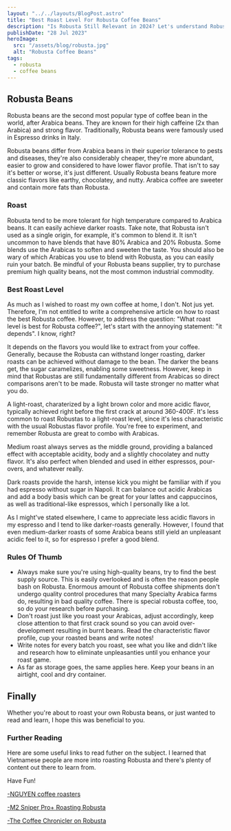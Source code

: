 ```yaml
---
layout: "../../layouts/BlogPost.astro"
title: "Best Roast Level For Robusta Coffee Beans"
description: "Is Robusta Still Relevant in 2024? Let's understand Robusta once and for all. Spoiler: it is absolutely useful"
publishDate: "28 Jul 2023"
heroImage:
  src: "/assets/blog/robusta.jpg"
  alt: "Robusta Coffee Beans"
tags:
  - robusta
  - coffee beans
---
```



## Robusta Beans
Robusta beans are the second most popular type of coffee bean in the world, after Arabica beans. They are known for their high caffeine (2x than Arabica) and strong flavor. Traditionally, Robusta beans were famously used in Espresso drinks in Italy.

Robusta beans differ from Arabica beans in their superior tolerance to pests and diseases, they're also considerably cheaper, they're more abundant, easier to grow and considered to have lower flavor profile. That isn't to say it's better or worse, it's just different. Usually Robusta beans feature more classic flavors like earthy, chocolatey, and nutty. Arabica coffee are sweeter and contain more fats than Robusta. 

### Roast
Robusta tend to be more tolerant for high temperature compared to
Arabica beans. It can easily achieve darker roasts. Take note, that
Robusta isn't used as a single origin, for example, it's common to blend
it. It isn't uncommon to have blends that have 80% Arabica and 20%
Robusta. Some blends use the Arabicas to soften and sweeten the taste.
You should also be wary of which Arabicas you use to blend with Robusta,
as you can easily ruin your batch. Be mindful of your Robusta beans
supplier, try to purchase premium high quality beans, not the most
common industrial commodity.

### Best Roast Level
As much as I wished to roast my own coffee at home, I don't. Not jus yet. Therefore, I'm not entitled to write a comprehensive article on how to roast the best Robusta coffee. However, to address the question: "What roast level is best for Robusta coffee?", let's start with the annoying statement: "it depends". I know, right? 

It depends on the flavors you would like to extract from your coffee.
Generally, because the Robusta can withstand longer roasting, darker roasts can be achieved without damage to the bean. The darker the beans get, the sugar caramelizes, enabling some sweetness. However, keep in mind that Robustas are still fundamentally different from Arabicas so direct comparisons aren't to be made. Robusta will taste stronger no matter what you do.

A light-roast, charaterized by a light brown color and more acidic
flavor, typically achieved right before the first crack at around
360-400F. It's less common to roast Robustas to a light-roast level,
since it's less characteristic with the usual Robustas flavor profile.
You're free to experiment, and remember Robusta are great to combo with
Arabicas. 

Medium roast always serves as the middle ground, providing a balanced
effect with acceptable acidity, body and a slightly chocolatey and nutty
flavor. It's also perfect when blended and used in either espressos,
pour-overs, and whatever really.

<Note content="I've been looking for the perfect Italian-like classic espresso taste and settled for a 70/30 Arabica/Robusta blend with a dark-roast level" />

Dark roasts provide the harsh, intense kick you might be familiar with
if you had espresso without sugar in Napoli. It can balance out acidic
Arabicas and add a body basis which can be great for your lattes and
cappuccinos, as well as traditional-like espressos, which I personally
like a lot. 

As I might've stated elsewhere, I came to appreciate less acidic flavors
in my espresso and I tend to like darker-roasts generally. However,
I found that even medium-darker roasts of some Arabica beans still yield
an unpleasant acidic feel to it, so for espresso I prefer a good blend.

### Rules Of Thumb

- Always make sure you're using high-quality beans, try to find the best
supply source. This is easily overlooked and is often the reason people
bash on Robusta. Enormous amount of Robusta coffee shipments don't undergo quality control procedures that many Specialty Arabica farms do, resulting in bad quality coffee. There is special robusta coffee, too, so do your research before purchasing.
- Don't roast just like you roast your Arabicas, adjust
accordingly, keep close attention to that first crack sound so you can avoid over-development resulting in burnt beans. Read the characteristic flavor profile, cup your roasted beans and write notes! 
- Write notes for every batch you roast, see what you like and didn't like
and research how to eliminate unpleasanties until you enhance your roast game.
- As far as storage goes, the same applies here. Keep your beans in an airtight, cool and dry container.


## Finally
Whether you're about to roast your own Robusta beans, or just wanted to
read and learn, I hope this was beneficial to you.

### Further Reading
Here are some useful links to read futher on the subject. I learned that
Vietnamese people are more into roasting Robusta and there's plenty of
content out there to learn from.

Have Fun!

[-NGUYEN coffee roasters](https://nguyencoffeesupply.com/blogs/news/roasting-vietnamese-arabica-robusta-coffee)

[-M2 Sniper Pro+ Roasting Robusta](https://www.youtube.com/watch?v=s-Dqv8slmuw)

[-The Coffee Chronicler on Robusta](https://www.youtube.com/watch?v=v6WUImoAD3Q)
